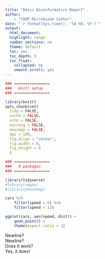 ```yaml
---
title: "Basic Bioinformatics Report"
author:
    - "CHOP Microbiome Center"
date: "`r format(Sys.time(), '%d %B, %Y')`"
output:
  html_document:
  highlight: tango
  number_sections: no
  theme: default
  toc: yes
  toc_depth: 3
  toc_float:
    collapsed: no
    smooth_scroll: yes
---
```


```r
### ================
###   knitr setup
### ================

library(knitr)
opts_chunk$set(
  tidy = FALSE,
  cache = FALSE,
  echo = FALSE,
  warning = FALSE,
  message = FALSE,
  dpi = 100,
  fig.align = "center",
  fig.width = 8,
  fig.height = 8
  )
```

```r
### ================
###   R packages
### ================

library(tidyverse)
#library(vegan)
#library(pheatmap)
```

```r
cars %>%
    filter(speed > 6) %>%
    filter(speed < 13)
```

```r
ggplot(cars, aes(speed, dist)) +
    geom_point() +
    theme(aspect.ratio = 1)
```

Newline?  
Newline?\
Does it work?  
Yes, it does!

